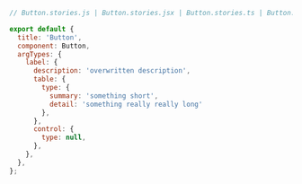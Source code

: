 ```js
// Button.stories.js | Button.stories.jsx | Button.stories.ts | Button.stories.tsx

export default {
  title: 'Button',
  component: Button,
  argTypes: {
    label: {
      description: 'overwritten description',
      table: {
        type: { 
          summary: 'something short', 
          detail: 'something really really long' 
        },
      },
      control: {
        type: null,
      },
    },
  },
};
```